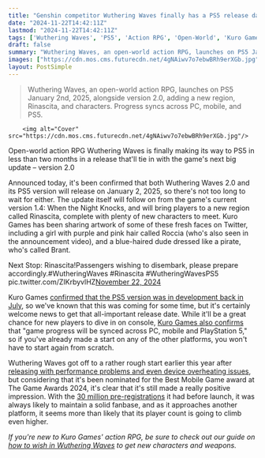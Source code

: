 ```yaml
---
title: "Genshin competitor Wuthering Waves finally has a PS5 release date, and it's coming at the same time as the action RPG's big 2.0 update"
date: "2024-11-22T14:42:11Z"
lastmod: "2024-11-22T14:42:11Z"
tags: ['Wuthering Waves', 'PS5', 'Action RPG', 'Open-World', 'Kuro Games', 'Mobile Game', 'PC Game', 'Version 2.0', 'Rinascita']
draft: false
summary: "Wuthering Waves, an open-world action RPG, launches on PS5 January 2nd, 2025, alongside version 2.0, adding a new region, Rinascita, and characters.  Progress syncs across PC, mobile, and PS5."
images: ["https://cdn.mos.cms.futurecdn.net/4gNAiwv7o7ebwBRh9erXGb.jpg"]
layout: PostSimple
---
```

> Wuthering Waves, an open-world action RPG, launches on PS5 January 2nd, 2025, alongside version 2.0, adding a new region, Rinascita, and characters.  Progress syncs across PC, mobile, and PS5.


        <img alt="Cover" src="https://cdn.mos.cms.futurecdn.net/4gNAiwv7o7ebwBRh9erXGb.jpg"/>
        
Open-world action RPG Wuthering Waves is finally making its way to PS5 in less than two months in a release that'll tie in with the game's next big update – version 2.0

Announced today, it's been confirmed that both Wuthering Waves 2.0 and its PS5 version will release on January 2, 2025, so there's not too long to wait for either. The update itself will follow on from the game's current version 1.4: When the Night Knocks, and will bring players to a new region called Rinascita, complete with plenty of new characters to meet. Kuro Games has been sharing artwork of some of these fresh faces on Twitter, including a girl with purple and pink hair called Roccia (who's also seen in the announcement video), and a blue-haired dude dressed like a pirate, who's called Brant.

Next Stop: Rinascita!Passengers wishing to disembark, please prepare accordingly.#WutheringWaves #Rinascita #WutheringWavesPS5 pic.twitter.com/ZIKrbyvlHZ[November 22, 2024](https://twitter.com/Wuthering_Waves/status/1859795681978052876)

Kuro Games [<u>confirmed that the PS5 version was in development back in July</u>](https://www.gamesradar.com/games/action-rpg/2-months-after-a-shaky-pc-and-mobile-launch-genshin-competitor-wuthering-waves-is-confirmed-to-be-in-development-for-ps5/), so we've known that this was coming for some time, but it's certainly welcome news to get that all-important release date. While it'll be a great chance for new players to dive in on console, [<u>Kuro Games also confirms</u>](https://x.com/Wuthering_Waves/status/1859795186907480546) that "game progress will be synced across PC, mobile and PlayStation 5," so if you've already made a start on any of the other platforms, you won't have to start again from scratch. 

Wuthering Waves got off to a rather rough start earlier this year after [<u>releasing with performance problems and even device overheating issues</u>](https://www.gamesradar.com/games/action-rpg/new-open-world-genshin-competitor-wuthering-waves-offers-players-compensation-as-it-reiterates-commitment-to-take-performance-concerns-seriously/), but considering that it's been nominated for the Best Mobile Game award at The Game Awards 2024, it's clear that it's still made a really positive impression. With the [<u>30 million pre-registrations</u>](https://www.gamesradar.com/games/action-rpg/with-30-million-people-signed-up-already-imminent-open-world-rpg-wuthering-waves-is-another-chinese-action-darling-to-watch/) it had before launch, it was always likely to maintain a solid fanbase, and as it approaches another platform, it seems more than likely that its player count is going to climb even higher.

*If you're new to Kuro Games' action RPG, be sure to check out our guide on *[<u><em>how to wish in Wuthering Waves</em></u>](https://www.gamesradar.com/games/rpg/the-wuthering-waves-wish-convene-gacha-system/)* to get new characters and weapons.*
        